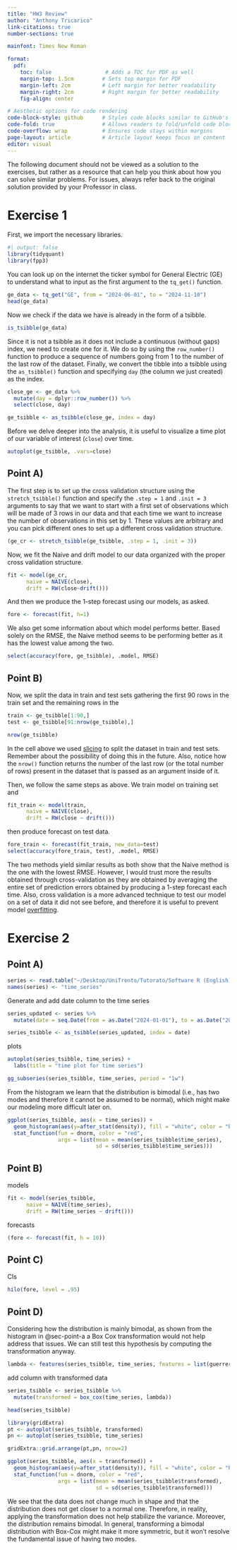 ```yaml
---
title: "HW3 Review"
author: "Anthony Tricarico"
link-citations: true
number-sections: true

mainfont: Times New Roman

format:  
  pdf:
    toc: false                 # Adds a TOC for PDF as well
    margin-top: 1.5cm         # Sets top margin for PDF
    margin-left: 2cm          # Left margin for better readability
    margin-right: 2cm         # Right margin for better readability
    fig-align: center

# Aesthetic options for code rendering
code-block-style: github      # Styles code blocks similar to GitHub's appearance
code-fold: true               # Allows readers to fold/unfold code blocks
code-overflow: wrap           # Ensures code stays within margins
page-layout: article          # Article layout keeps focus on content
editor: visual
---
```


::: callout-warning
The following document should not be viewed as a solution to the exercises, but rather as a resource that can help you think about how you can solve similar problems. For issues, always refer back to the original solution provided by your Professor in class.
:::

# Exercise 1

First, we import the necessary libraries.

```r
#| output: false
library(tidyquant)
library(fpp3)
```

You can look up on the internet the ticker symbol for General Electric (GE) to understand what to input as the first argument to the `tq_get()` function.

```r
ge_data <- tq_get("GE", from = "2024-06-01", to = "2024-11-10")
head(ge_data)
```

Now we check if the data we have is already in the form of a tsibble.

```r
is_tsibble(ge_data)
```

Since it is not a tsibble as it does not include a continuous (without gaps) index, we need to create one for it. We do so by using the `row_number()` function to produce a sequence of numbers going from 1 to the number of the last row of the dataset. Finally, we convert the tibble into a tsibble using the `as_tsibble()` function and specifying `day` (the column we just created) as the index.

```r
close_ge <- ge_data %>%
  mutate(day = dplyr::row_number()) %>%
  select(close, day)

ge_tsibble <- as_tsibble(close_ge, index = day)
```

Before we delve deeper into the analysis, it is useful to visualize a time plot of our variable of interest (`close`) over time.

```r
autoplot(ge_tsibble, .vars=close)
```

## Point A)

The first step is to set up the cross validation structure using the `stretch_tsibble()` function and specify the `.step = 1` and `.init = 3` arguments to say that we want to start with a first set of observations which will be made of 3 rows in our data and that each time we want to increase the number of observations in this set by 1. These values are arbitrary and you can pick different ones to set up a different cross validation structure.

```r
(ge_cr <- stretch_tsibble(ge_tsibble, .step = 1, .init = 3))
```

Now, we fit the Naive and drift model to our data organized with the proper cross validation structure.

```r
fit <- model(ge_cr,
      naive = NAIVE(close),
      drift = RW(close~drift()))
```

And then we produce the 1-step forecast using our models, as asked.

```r
fore <- forecast(fit, h=1)
```

We also get some information about which model performs better. Based solely on the RMSE, the Naive method seems to be performing better as it has the lowest value among the two.

```r
select(accuracy(fore, ge_tsibble), .model, RMSE)
```

## Point B)

Now, we split the data in train and test sets gathering the first 90 rows in the train set and the remaining rows in the

```r
train <- ge_tsibble[1:90,]
test <- ge_tsibble[91:nrow(ge_tsibble),]
```

```r
nrow(ge_tsibble)
```

::: callout-tip
In the cell above we used [slicing](https://bookdown.org/ndphillips/YaRrr/slicing-dataframes.html) to split the dataset in train and test sets. Remember about the possibility of doing this in the future. Also, notice how the `nrow()` function returns the number of the last row (or the total number of rows) present in the dataset that is passed as an argument inside of it.
:::

Then, we follow the same steps as above. We train model on training set and

```r
fit_train <- model(train,
      naive = NAIVE(close),
      drift = RW(close ~ drift()))
```

then produce forecast on test data.

```r
fore_train <- forecast(fit_train, new_data=test)
select(accuracy(fore_train, test), .model, RMSE)
```

The two methods yield similar results as both show that the Naive method is the one with the lowest RMSE. However, I would trust more the results obtained through cross-validation as they are obtained by averaging the entire set of prediction errors obtained by producing a 1-step forecast each time. Also, cross validation is a more advanced technique to test our model on a set of data it did not see before, and therefore it is useful to prevent model [overfitting](https://aws.amazon.com/what-is/overfitting/).

# Exercise 2

## Point A) {#sec-point-a}

```r
series <- read.table("~/Desktop/UniTrento/Tutorato/Software R (English)/DAF/homeworks/Homework3/data/series.txt", quote="\"")
names(series) <- "time_series"
```

Generate and add date column to the time series

```r
series_updated <- series %>%
  mutate(date = seq.Date(from = as.Date("2024-01-01"), to = as.Date("2024-04-09"), by = "day"))
```

```r
series_tsibble <- as_tsibble(series_updated, index = date)
```

plots

```r
autoplot(series_tsibble, time_series) +
  labs(title = "time plot for time series")
```

```r
gg_subseries(series_tsibble, time_series, period = "1w")
```

From the histogram we learn that the distribution is bimodal (i.e., has two modes and therefore it cannot be assumed to be normal), which might make our modeling more difficult later on.

```r
ggplot(series_tsibble, aes(x = time_series)) +
  geom_histogram(aes(y=after_stat(density)), fill = "white", color = "black", bins = 20) +
  stat_function(fun = dnorm, color = "red",
                args = list(mean = mean(series_tsibble$time_series),
                            sd = sd(series_tsibble$time_series)))
```

## Point B)

models

```r
fit <- model(series_tsibble,
      naive = NAIVE(time_series),
      drift = RW(time_series ~ drift()))
```

forecasts

```r
(fore <- forecast(fit, h = 10))
```

## Point C)

CIs

```r
hilo(fore, level = .95)
```

## Point D)

Considering how the distribution is mainly bimodal, as shown from the histogram in @sec-point-a a Box Cox transformation would not help address that issues. We can still test this hypothesis by computing the transformation anyway.

```r
lambda <- features(series_tsibble, time_series, features = list(guerrero))$lambda_guerrero
```

add column with transformed data

```r
series_tsibble <- series_tsibble %>%
  mutate(transformed = box_cox(time_series, lambda))

head(series_tsibble)
```

```r
library(gridExtra)
pt <- autoplot(series_tsibble, transformed)
pn <- autoplot(series_tsibble, time_series)

gridExtra::grid.arrange(pt,pn, nrow=2)
```

```r
ggplot(series_tsibble, aes(x = transformed)) +
  geom_histogram(aes(y=after_stat(density)), fill = "white", color = "black", bins = 20) +
  stat_function(fun = dnorm, color = "red",
                args = list(mean = mean(series_tsibble$transformed),
                            sd = sd(series_tsibble$transformed)))
```

We see that the data does not change much in shape and that the distribution does not get closer to a normal one. Therefore, in reality, applying the transformation does not help stabilize the variance. Moreover, the distribution remains bimodal. In general, transforming a bimodal distribution with Box-Cox might make it more symmetric, but it won’t resolve the fundamental issue of having two modes.
